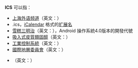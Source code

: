 '''ICS''' 可以指：
* [[上海外语频道|上海外语频道]]（英文：{{lang|en|International Channel Shanghai}}）
* .ics，[[iCalendar|iCalendar]] 格式的[[扩展名|扩展名]]
* [[Android版本列表#Android_4.0.x|雪糕三明治]]（英文：{{lang|en|Ice Cream Sandwitch}}），Android 操作系統4.0版本的開發代號
* [[皮質類固醇|吸入式皮質類固醇]]（英文：{{lang|en|Inhaled Corticosteroid}}）
* [[工業控制系統|工業控制系統]]（英文：{{lang|en|Industrial Control System}}）
* [[國際地層委員會|國際地層委員會]]（英文：{{lang|en|International Commission on Stratigraphy}}）
* {{link-en|國際標準分類|International Classification for Standards}}（英文：{{lang|en|International Classification for Standards}}）

{{Disambiguation|Cat=三字拉丁字母缩写消歧义}}